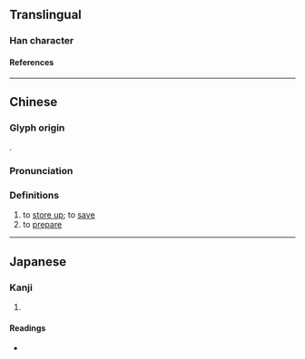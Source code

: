 {{character info/new}}
==Translingual==

===Han character===
{{Han char|rn=53|rad=广|as=06|sn=9|four=00241|canj=IGDI|ids=⿸广寺}}

====References====
{{Han ref|kx=0345.230|dkj=09310|dj=0655.120|hdz=20880.040|uh=5EA4}}

----

==Chinese==
{{zh-forms}}

===Glyph origin===
{{Han etym}}
{{Han compound|广|寺|ls=psc|c1=s|c2=p}}.

===Pronunciation===
{{zh-pron
|m=zhì
|c=zi6
|mc=y
|oc=y
|cat=v
}}

===Definitions===
{{zh-hanzi}}

# to [[store up]]; to [[save]]
# to [[prepare]]

----

==Japanese==

===Kanji===
{{ja-kanji|grade=|rs=广06}}

# {{defn|lang=ja|sort=广06}}

====Readings====
* {{ja-readings|on=[[ち]] (chi), [[じ]] (ji)|kun=[[たくわえる]] (takuwaeru)}}
